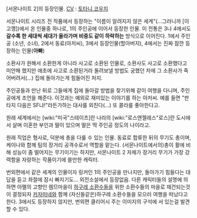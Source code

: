 [서몬나이트 2]의 등장인물.
[[CV]] : [[토타니 코우지]]

서몬나이트 시리즈 전 작품에서 등장하는 "이름이 알려지지 않은 세계"(...그러니까 [이고깽])에서 온 인물중 하나로, 1의 주인공에 이어서 등장한 인물. 이 전통은 3나 4에서도 '''갈수록 한 세대씩 세대가 올라가며 비중도 같이 하락하는''' 방식으로 이어진다. 1에서 주인공 (소년, 소녀), 2에서 동료(아저씨), 3에서 등장인물(할아버지), 4에서는 진짜 잠깐 등장하는 인물('''아빠''')


소환사가 원해서 소환한게 아니라 사고로 소환된 인물로, 소환사도 사고로 소환했다고 미안해 했지만 애초에 사고로 소환된거라 돌려보낼 방법도 궁했던 차에 그 소환사가 죽어버려서(...) 집에 돌아가는게 힘들어진 처지. 

주인공들과 만난 뒤로 그들에게 집에 돌아갈 방법을 찾기위해 같이 여행을 다니며, 주인공에게 조언을 해준다. 이것과는 예외로 재미있는 이야기를 하는 아저씨. 예를 들면 "판타지 다음은 SF냐!"라든가하는 대사를 외친다(...) 또 콜라를 좋아한다고.

원래 세계에서는 [wiki:"미국"스테이츠]란 나라의 [wiki:"로스앤젤레스"로스]란 도시에서 살며 이혼한 부인과 딸이 있으며 딸은 딱 주인공 정도의 나이라고.


원래 직업은 형사로, 덕분에 총을 다룰 수 있는 인물. 동료로 합류한 뒤의 무기도 총이며, 케이나와 함께 팀의 장거리 공격수로서 역할을 맡는다. (서몬나이트에서의)총이 활에 비해 성능이 좀 떨어지는 무기이기는 하지만, 서몬나이트 2 자체가 장거리 무기가 가장 강력함을 자랑하는 작품이기에 쓸만한 캐릭터.

번외편에서 같은 세계의 인물이자 링커인 1의 주인공을 만나지만, 돌아가기 힘들다는 대답을 듣고 좌절에 잠시 빠지기도... 외전소설에서 등장없음. 다른 캐릭터들의 설명에 의하면 아멜의 고향인 렘므마을이 [[하구레 소환수]]들을 위한 소환수들의 마을로 재건되는것이 결정되자 [[카자미네]]와 함께 (자신들같은)하구레 소환수들을 모으러 여행을 떠났다고 한다. 3에서도 등장하지 않지만, 번외편 클리어시 주는 이미지의 구석에 서 있는걸 발견할 수 있다.

